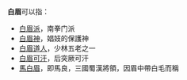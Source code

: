 '''白眉'''可以指：
* [[白眉派|白眉派]]，南拳门派
* [[白眉神|白眉神]]，娼妓的保護神
* [[白眉道人|白眉道人]]，少林五老之一
* [[白眉可汗|白眉可汗]]，后突厥可汗
* [[馬良|馬白眉]]，即馬良，三國蜀漢將領，因眉中帶白毛而稱
{{disambig|B|cat=二字地名消歧義}}